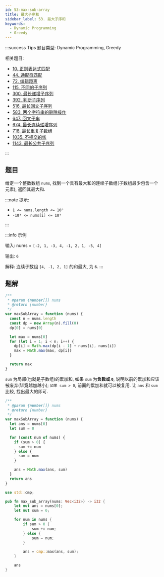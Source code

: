 ```yaml
---
id: 53-max-sub-array
title: 最大子序和
sidebar_label: 53. 最大子序和
keywords:
  - Dynamic Programming
  - Greedy
---
```


:::success Tips
题目类型: Dynamic Programming, Greedy

相关题目:

- [10. 正则表达式匹配](/leetcode/hard/10-is-match)
- [44. 通配符匹配](/leetcode/hard/44-is-match)
- [72. 编辑距离](/leetcode/medium/72-min-distance)
- [115. 不同的子序列](/leetcode/hard/115-num-distinct)
- [300. 最长递增子序列](/leetcode/medium/300-length-of-lis)
- [392. 判断子序列](/leetcode/easy/392-is-subsequence)
- [516. 最长回文子序列](/leetcode/medium/516-longest-palindrome-subseq)
- [583. 两个字符串的删除操作](/leetcode/medium/583-min-distance)
- [647. 回文子串](/leetcode/medium/647-count-substrings)
- [674. 最长连续递增序列](/leetcode/easy/674-find-length-of-lcis)
- [718. 最长重复子数组](/leetcode/medium/718-find-length)
- [1035. 不相交的线](/leetcode/medium/1035-max-uncrossed-lines)
- [1143. 最长公共子序列](/leetcode/medium/1143-longest-common-subsequence)

:::

## 题目

给定一个整数数组 `nums`, 找到一个具有最大和的连续子数组(子数组最少包含一个元素), 返回其最大和.

:::note 提示:

- `1 <= nums.length <= 10⁵`
- `-10⁴ <= nums[i] <= 10⁴`

:::

:::info 示例

输入: nums = `[-2, 1, -3, 4, -1, 2, 1, -5, 4]`

输出: `6`

解释: 连续子数组 `[4, -1, 2, 1]` 的和最大, 为 `6`.
:::

## 题解



<Tabs>
  <TabItem value="JavaScript - 动态规划" label="JavaScript - 动态规划" default>

```ts
/**
 * @param {number[]} nums
 * @return {number}
 */
var maxSubArray = function (nums) {
  const n = nums.length
  const dp = new Array(n).fill(0)
  dp[0] = nums[0]

  let max = nums[0]
  for (let i = 1; i < n; i++) {
    dp[i] = Math.max(dp[i - 1] + nums[i], nums[i])
    max = Math.max(max, dp[i])
  }

  return max
}
```

</TabItem>
  <TabItem value="JavaScript - 贪心" label="JavaScript - 贪心">


`sum` 为局部(也就是子数组)的累加和, 如果 `sum` 为**负数或 `0`**, 说明以前的累加和应该被废弃(毕竟越加越小); `如果 sum > 0`, 前面的累加和就可以被复用. 让 `ans` 和 `sum` 比较, 找出最大的即可.

```ts
/**
 * @param {number[]} nums
 * @return {number}
 */
var maxSubArray = function (nums) {
  let ans = nums[0]
  let sum = 0

  for (const num of nums) {
    if (sum > 0) {
      sum += num
    } else {
      sum = num
    }

    ans = Math.max(ans, sum)
  }
  return ans
}
```

</TabItem>
<TabItem value="Rust" label="Rust">

```rust
use std::cmp;

pub fn max_sub_array(nums: Vec<i32>) -> i32 {
    let mut ans = nums[0];
    let mut sum = 0;

    for num in nums {
        if sum > 0 {
            sum += num;
        } else {
            sum = num;
        }

        ans = cmp::max(ans, sum);
    }

    ans
}
```

</TabItem>
</Tabs>
